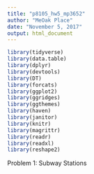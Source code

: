 ```yaml
---
title: "p8105_hw5_mp3652"
author: "MeOak Place"
date: "November 5, 2017"
output: html_document
---
```


```r
library(tidyverse)
library(data.table)
library(dplyr)
library(devtools)
library(DT)
library(forcats)
library(ggplot2)
library(ggridges)
library(ggthemes)
library(haven)
library(janitor)
library(knitr)
library(magrittr)
library(readr)
library(readxl)
library(reshape2)
```

###################################

Problem 1:  Subway Stations

###################################


```r


```

